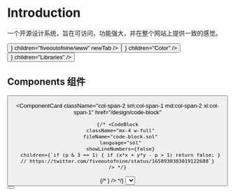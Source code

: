 # Introduction

一个开源设计系统，旨在可访问，功能强大，并在整个网站上提供一致的感觉。


<div className="grid grid-cols-2 flex-wrap gap-2 min-[432px]:flex pt-6">
  <Button
    className="col-span-2 w-full min-[432px]:w-fit"
    href="https://github.com/fiveoutofnine/www"
    leftIcon={<Github />}
    children="fiveoutofnine/www"
    newTab
  />
  <Button
    className="col-span-1 w-full min-[432px]:w-fit"
    variant="outline"
    href="/design/color"
    rightIcon={<ChevronRight />}
    children="Color"
  />
  <Button
    className="col-span-1 w-full min-[432px]:w-fit"
    variant="outline"
    href="/design/libraries"
    rightIcon={<ChevronRight />}
    children="Libraries"
  />
</div>


## Components 组件


<div className="grid grid-cols-2 gap-4 lg:grid-cols-4 pt-8">

  <ComponentCard href="/design/badge">
    <Badge children="Badge" />
  </ComponentCard>

  <ComponentCard href="/design/button">
    <Button children="Button" />
  </ComponentCard>

  <ComponentCard
    className="col-span-2 sm:col-span-1 md:col-span-2 xl:col-span-1"
    href="/design/code-block"
  >
    {/* <CodeBlock
      className="mx-4 w-full"
      fileName="code-block.sol"
      language="sol"
      showLineNumbers={false}
      children={`if (p & 3 == 1) { if (x*x + y*y - p > 1) return false; } // https://twitter.com/fiveoutofnine/status/1658930303019122688`}
    /> */}
  </ComponentCard>
  <ComponentCard href="/design/hover-card">
    {/* <FiveoutofnineHoverCard
      trigger={
        <Link
          className="text-sm font-medium text-gray-12 no-underline hover:underline"
          href="https://twitter.com/fiveoutofnine"
          target="_blank"
          rel="noreferrer noopener"
          children="Hover Card"
        />
      }
    /> */}
  </ComponentCard>
  <ComponentCard href="/design/select">
    <Select>
    <option children="Select 1" />
    <option children="Select 2" />
    <option children="Select 3" />
    </Select>
  </ComponentCard>
  <ComponentCard href="/design/toast">
    <ToastButton children="Toast" />
  </ComponentCard>
  <ComponentCard href="/design/tooltip">
    <Tooltip content="5/9 moment">
      <Button children="Tooltip" />
    </Tooltip>
  </ComponentCard>
</div>

